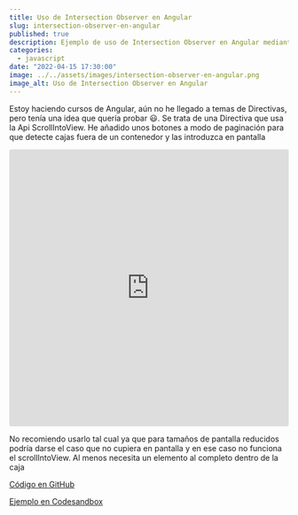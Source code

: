 ```yaml
---
title: Uso de Intersection Observer en Angular
slug: intersection-observer-en-angular
published: true
description: Ejemplo de uso de Intersection Observer en Angular mediante una Directiva para mostrar elementos en pantalla con la API ScrollIntoView
categories:
  - javascript
date: "2022-04-15 17:30:00"
image: ../../assets/images/intersection-observer-en-angular.png
image_alt: Uso de Intersection Observer en Angular
---
```


Estoy haciendo cursos de Angular, aún no he llegado a temas de Directivas, pero tenía una idea que quería probar 😃. Se trata de una Directiva que usa la Api ScrollIntoView. He añadido unos botones a modo de paginación para que detecte cajas fuera de un contenedor y las introduzca en pantalla

<iframe src="https://codesandbox.io/embed/inspiring-maxwell-hoybwv?fontsize=14&hidenavigation=1&theme=dark&view=editor"
     style="width:100%; height:500px; border:0; border-radius: 4px; overflow:hidden;"
     title="inspiring-maxwell-hoybwv"
     allow="accelerometer; ambient-light-sensor; camera; encrypted-media; geolocation; gyroscope; hid; microphone; midi; payment; usb; vr; xr-spatial-tracking"
     sandbox="allow-forms allow-modals allow-popups allow-presentation allow-same-origin allow-scripts"
   ></iframe>

No recomiendo usarlo tal cual ya que para tamaños de pantalla reducidos podría darse el caso que no cupiera en pantalla y en ese caso no funciona el scrollIntoView. Al menos necesita un elemento al completo dentro de la caja

<a href="https://github.com/ivanalbizu/angular-directive-scrollintoview" target="_blank" rel="noopener">Código en GitHub</a>

<a href="https://codesandbox.io/s/inspiring-maxwell-hoybwv?file=/src/app/directives/scroll-to.directive.ts" target="_blank" rel="noopener">Ejemplo en Codesandbox</a>
